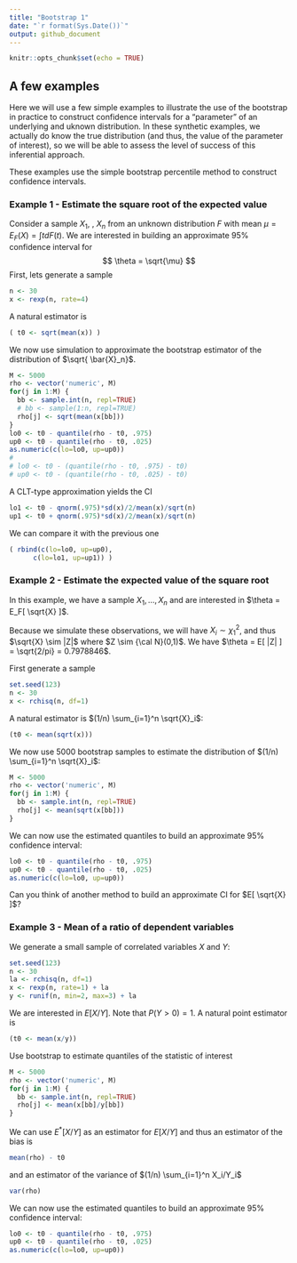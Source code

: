 ```yaml
---
title: "Bootstrap 1"
date: "`r format(Sys.Date())`"
output: github_document
---
```



<!-- notedown --nomagic Boot1.Rmd > Boot1.ipynb -->

```r
knitr::opts_chunk$set(echo = TRUE)
```

## A few examples

Here we will use a few simple examples to illustrate the use of
the bootstrap in practice to construct confidence intervals for
a  "parameter" of an underlying and uknown distribution. In these
synthetic examples, we actually do know the true distribution (and thus,
the value of the parameter of interest), so we will be able to assess
the level of success of this inferential approach. 

These examples use the simple bootstrap percentile method to construct
confidence intervals. 

### Example 1 - Estimate the square root of the expected value

Consider a sample $X_1$, \ldots, $X_n$ from an unknown distribution $F$
with mean $\mu = E_F(X) = \int t dF(t)$. We are interested in
building an approximate 95\% confidence interval for 
$$
\theta = \sqrt{\mu}
$$
First, lets generate a sample
```r
n <- 30
x <- rexp(n, rate=4)
```
A natural estimator is
```r
( t0 <- sqrt(mean(x)) )
```
We now use simulation to approximate the  bootstrap estimator
of the distribution of $\sqrt{ \bar{X}_n}$. 
```r
M <- 5000
rho <- vector('numeric', M)
for(j in 1:M) {
  bb <- sample.int(n, repl=TRUE)
  # bb <- sample(1:n, repl=TRUE)
  rho[j] <- sqrt(mean(x[bb]))
}
lo0 <- t0 - quantile(rho - t0, .975)
up0 <- t0 - quantile(rho - t0, .025)
as.numeric(c(lo=lo0, up=up0))
# 
# lo0 <- t0 - (quantile(rho - t0, .975) - t0)
# up0 <- t0 - (quantile(rho - t0, .025) - t0)
```
A CLT-type approximation yields the CI
```r
lo1 <- t0 - qnorm(.975)*sd(x)/2/mean(x)/sqrt(n)
up1 <- t0 + qnorm(.975)*sd(x)/2/mean(x)/sqrt(n)
```
We can compare it with the previous one
```r
( rbind(c(lo=lo0, up=up0),
      c(lo=lo1, up=up1)) )
```

### Example 2 - Estimate the expected value of the square root 

In this example, we have a sample $X_1, \ldots, X_n$ and are
interested in $\theta = E_F[ \sqrt{X} ]$. 

Because we simulate these observations, we will have 
$X_i \sim \chi^2_1$, and thus $\sqrt{X} \sim |Z|$
where $Z \sim {\cal N}(0,1)$. We  have
$\theta = E[ |Z| ] = \sqrt{2/pi} = 0.7978846$. 

First generate a sample
```r
set.seed(123)
n <- 30
x <- rchisq(n, df=1)
```
A natural estimator is $(1/n) \sum_{i=1}^n \sqrt{X}_i$:
```r
(t0 <- mean(sqrt(x)))
```
We now use 5000 bootstrap samples to estimate the 
distribution of $(1/n) \sum_{i=1}^n \sqrt{X}_i$:
```r
M <- 5000
rho <- vector('numeric', M)
for(j in 1:M) {
  bb <- sample.int(n, repl=TRUE)
  rho[j] <- mean(sqrt(x[bb]))
}
```
We can now use the estimated quantiles to build an
approximate 95\% confidence interval:
```r
lo0 <- t0 - quantile(rho - t0, .975)
up0 <- t0 - quantile(rho - t0, .025)
as.numeric(c(lo=lo0, up=up0))
```

Can you think of another method to build an
approximate CI for $E[ \sqrt{X} ]$? 


### Example 3 -  Mean of a ratio of dependent variables 

We generate a small sample of correlated variables
$X$ and $Y$:
```r
set.seed(123)
n <- 30
la <- rchisq(n, df=1)
x <- rexp(n, rate=1) + la
y <- runif(n, min=2, max=3) + la
```
We are interested in $E[ X/Y ]$. Note that $P( Y > 0 ) = 1$. 
A natural point estimator is
```r
(t0 <- mean(x/y))
```
Use bootstrap to estimate quantiles of the
statistic of interest
```r
M <- 5000
rho <- vector('numeric', M)
for(j in 1:M) {
  bb <- sample.int(n, repl=TRUE)
  rho[j] <- mean(x[bb]/y[bb])
}
```
We can use $E^*[ X/Y ]$ as an estimator for
$E[ X/ Y]$ and thus an estimator of the bias
is
```r
mean(rho) - t0 
```
and an estimator of the variance of 
$(1/n) \sum_{i=1}^n X_i/Y_i$
```r
var(rho)
```
We can now use the estimated quantiles to build an
approximate 95\% confidence interval:
```r
lo0 <- t0 - quantile(rho - t0, .975)
up0 <- t0 - quantile(rho - t0, .025)
as.numeric(c(lo=lo0, up=up0))
```

<!-- These are simple quantile CI's.  -->

<!-- Better (bias corrected) quantile estimators: -->

<!-- ### Example 4 - CI for a correlation -->
<!-- Generate correlated $X$ and $Y$: -->
<!-- ```{r ex4.0} -->
<!-- set.seed(123) -->
<!-- n <- 100 -->
<!-- la <- rchisq(n, df=1) - 1 -->
<!-- x <- rexp(n, rate=1) + la -->
<!-- y <- runif(n, min=-1, max=1) + la -->
<!-- ``` -->
<!-- Now compute the bootstrapped estimators -->
<!-- ```{r ex4.1} -->
<!-- M <- 5000 -->
<!-- rho <- vector('numeric', M) -->
<!-- for(j in 1:M) { -->
<!--   bb <- sample.int(n, repl=TRUE) -->
<!--   rho[j] <- cor(x[bb], y[bb]) -->
<!-- } -->
<!-- ``` -->
<!-- Compute the quantiles -->
<!-- ```{r ex4.2} -->
<!-- t0 <- cor(x, y) -->
<!-- lo0 <- t0 - (quantile(rho, .975) - t0) -->
<!-- up0 <- t0 - (quantile(rho, .025) - t0) -->
<!-- ``` -->
<!-- The normal (transformed) approach: -->
<!-- ```{r ex4.3} -->
<!-- zz <- log((1+t0)/(1-t0))/2 -->
<!-- lo <- zz - qnorm(.975)/sqrt(n-3) -->
<!-- up <- zz + qnorm(.975)/sqrt(n-3) -->
<!-- lo2 <- (exp(2*lo)-1)/(exp(2*lo)+1) -->
<!-- up2 <- (exp(2*up)-1)/(exp(2*up)+1) -->
<!-- ``` -->
<!-- The bootstrap one isn't really better -->
<!-- ```{r ex4.4} -->
<!-- rbind(c(lo0, up0),  -->
<!--       c(lo2, up2)) -->
<!-- ``` -->

<!-- We can do better: -->
<!-- ```{r ex4.5} -->
<!-- (tmp <- mean(rho <= t0)) -->
<!-- (alph <- pnorm(qnorm(.025) + 2*qnorm(tmp))) -->
<!-- lo3 <- t0 - (quantile(rho, 1-alph) - t0) -->
<!-- up3 <- t0 - (quantile(rho, alph) - t0) -->
<!-- rbind(c(lo0, up0),  -->
<!--       c(lo2, up2), -->
<!--       c(lo3, up3)) -->
<!-- ``` -->


<!-- M <- 1000 -->
<!-- lev5 <- lev4 <- lev3 <- lev2 <- lev <- 0 -->
<!-- len5 <- len4 <- len3 <- len2 <- len <- 0 -->
<!-- ff <- function(a, x) 1/mean(x[a]) -->
<!-- n <- 10 -->
<!-- lambda0 <- 5 -->
<!-- a <- qnorm(.025) -->
<!-- b <- qnorm(.975) -->

<!-- for(j in 1:M) { -->

<!--   set.seed(123 + 17*j) -->

<!--   x <- rexp(n, rate=lambda0) -->

<!--   # Estimate quantiles -->
<!--   B <- 5000 -->
<!--   bootsam <- matrix(sample.int(n, size=B*n, replace=TRUE), B, n) -->

<!--   tstar <- apply(bootsam, 1, ff, x=x) -->

<!--   t0 <- 1/mean(x) -->

<!--   lo <- t0 - quantile(tstar, .975) + t0 -->
<!--   up <- t0 - quantile(tstar, .025) + t0 -->
<!--   if((lambda0 > lo ) & (lambda0 < up) ) lev <- lev + 1 -->

<!--   len <- len + (up - lo) -->

<!--   bootsam <- matrix(rexp(n*B, rate=1/mean(x)), B, n) -->

<!--   tstar <- apply(bootsam, 1, function(a) 1/mean(a)) -->

<!--   lo <- t0 - quantile(tstar, .975) + t0 -->
<!--   up <- t0 - quantile(tstar, .025) + t0 -->
<!--   if((lambda0 > lo ) & (lambda0 < up) ) lev2 <- lev2 + 1 -->
<!--   len2 <- len2 + (up - lo) -->


<!--   up <- t0*(1-a/sqrt(n)) -->
<!--   lo <- t0*(1-b/sqrt(n)) -->
<!--   if( (lambda0 < up ) & (lambda0 > lo ) ) lev3 <- lev3 + 1 -->
<!--   len3 <- len3 + (up - lo) -->

<!--   up <-t0*(1+b/sqrt(n)) -->
<!--   lo <- t0*(1+a/sqrt(n)) -->
<!--   if( (lambda0 < up ) & (lambda0 > lo ) ) lev4 <- lev4 + 1 -->
<!--   len4 <- len4 + (up - lo) -->

<!--   up <- (1/t0) - a*sd(x)/sqrt(n) -->
<!--   lo <- (1/t0) - b*sd(x)/sqrt(n) -->
<!--   if( (lambda0 < (1/lo) ) & (lambda0 > (1/up) ) ) lev5 <- lev5 + 1 -->
<!--   len5 <- len5 + (1/lo - 1/up) -->


<!--   # print(c(it=j, bnp=lev/j, bp=lev2/j, clt=lev3/j, clt2=lev4/j))   -->
<!--   print(c(it=j, bnp=len/j, bp=len2/j, clt=len3/j, clt2=len4/j, clt3=len5/j))   -->

<!-- } -->

<!-- print(c(bnp=lev/M, bp=lev2/M, clt=lev3/M, clt2=lev4/M, clt3=lev5/M))   -->
<!-- print(c(bnp=len/M, bp=len2/M, clt=len3/M, clt2=len4/M, clt3=len5/M))   -->



<!-- ### CI for a correlation -->

<!-- set.seed(123) -->
<!-- n <- 30 -->
<!-- la <- rchisq(n, df=1) - 1 -->
<!-- x <- rexp(n, rate=1) + la -->
<!-- y <- runif(n, min=-1, max=1) + la -->

<!-- M <- 5000 -->
<!-- rho <- vector('numeric', M) -->
<!-- for(j in 1:M) { -->
<!--   bb <- sample.int(n, repl=TRUE) -->
<!--   rho[j] <- cor(x[bb], y[bb]) -->
<!-- } -->

<!-- t0 <- cor(x, y) -->
<!-- lo0 <- t0 - (quantile(rho, .975) - t0) -->
<!-- up0 <- t0 - (quantile(rho, .025) - t0) -->


<!-- zz <- log((1+t0)/(1-t0))/2 -->
<!-- lo <- zz - qnorm(.975)/sqrt(n-3) -->
<!-- up <- zz + qnorm(.975)/sqrt(n-3) -->

<!-- lo2 <- (exp(2*lo)-1)/(exp(2*lo)+1) -->
<!-- up2 <- (exp(2*up)-1)/(exp(2*up)+1) -->

<!-- print(c(lo0, up0)) -->
<!-- print(c(lo2, up2)) -->



<!-- ## Mean of a ratio of dependent variables -->



<!-- set.seed(123) -->
<!-- n <- 30 -->
<!-- la <- rchisq(n, df=1) - 1 -->
<!-- x <- rexp(n, rate=1) + la -->
<!-- y <- runif(n, min=2, max=3) + la -->

<!-- t0 <- mean(x/y) -->

<!-- M <- 5000 -->
<!-- rho <- vector('numeric', M) -->
<!-- for(j in 1:M) { -->
<!--   bb <- sample.int(n, repl=TRUE) -->
<!--   rho[j] <- mean(x[bb]/y[bb]) -->
<!-- } -->

<!-- # bias? -->
<!-- mean(rho) - t0 -->

<!-- # variance -->
<!-- var(rho) -->


<!-- ## mean of sqrt(X^2_1) = |N(0,1)| -->
<!-- # sigma*sqrt(2/pi)*exp(-mu^2/(2 sigma^2)) + mu(1-2*pnorm(-mu/sigma)) -->
<!-- # mu=0, sigma=1 -->
<!-- # sqrt(2/pi) = 0.7978846 -->

<!-- set.seed(123) -->
<!-- n <- 30 -->
<!-- x <- rchisq(n, df=1) -->

<!-- t0 <- mean(sqrt(x)) -->

<!-- M <- 5000 -->
<!-- rho <- vector('numeric', M) -->
<!-- for(j in 1:M) { -->
<!--   bb <- sample.int(n, repl=TRUE) -->
<!--   rho[j] <- mean(sqrt(x[bb])) -->
<!-- } -->

<!-- lo0 <- t0 - (quantile(rho, .975) - t0) -->
<!-- up0 <- t0 - (quantile(rho, .025) - t0) -->
<!-- c(lo=lo0, up=up0) -->

<!-- # an alternative method? -->

<!-- ## sqrt(E(X)) -->

<!-- set.seed(123) -->
<!-- n <- 30 -->
<!-- x <- rexp(n, rate=4) -->

<!-- t0 <- sqrt(mean(x)) -->

<!-- M <- 5000 -->
<!-- rho <- vector('numeric', M) -->
<!-- for(j in 1:M) { -->
<!--   bb <- sample.int(n, repl=TRUE) -->
<!--   rho[j] <- sqrt(mean(x[bb])) -->
<!-- } -->

<!-- lo0 <- t0 - (quantile(rho, .975) - t0) -->
<!-- up0 <- t0 - (quantile(rho, .025) - t0) -->

<!-- lo1 <- t0 - qnorm(.975)*sd(x)/2/mean(x)/sqrt(n) -->
<!-- up1 <- t0 + qnorm(.975)*sd(x)/2/mean(x)/sqrt(n) -->
<!-- rbind(c(lo=lo0, up=up0), -->
<!--       c(lo=lo1, up=up1)) -->








